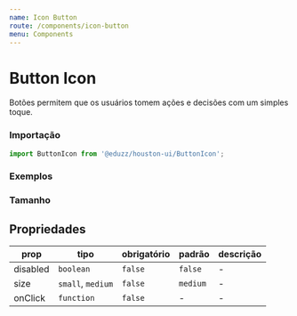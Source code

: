 ```yaml
---
name: Icon Button
route: /components/icon-button
menu: Components
---
```





# Button Icon

Botões permitem que os usuários tomem ações e decisões com um simples toque.

### Importação

```js
import ButtonIcon from '@eduzz/houston-ui/ButtonIcon';
```

### Exemplos

<Playground>
  <ButtonIcon>
    <InsertEmoticonIcon />
  </ButtonIcon>
  <ButtonIcon disabled>
    <InsertEmoticonIcon />
  </ButtonIcon>
  <ButtonIcon>
    <InsertEmoticonIcon />
  </ButtonIcon>
</Playground>

### Tamanho

<Playground>
  <ButtonIcon size='small'>
    <InsertEmoticonIcon />
  </ButtonIcon>
  <ButtonIcon size='medium'>
    <InsertEmoticonIcon />
  </ButtonIcon>
</Playground>

## Propriedades

| prop     | tipo              | obrigatório | padrão   | descrição |
| -------- | ----------------- | ----------- | -------- | --------- |
| disabled | `boolean`         | `false`     | `false`  | -         |
| size     | `small`, `medium` | `false`     | `medium` | -         |
| onClick  | `function`        | `false`     | -        | -         |
